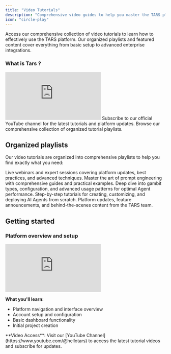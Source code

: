 ```yaml
---
title: "Video Tutorials"
description: "Comprehensive video guides to help you master the TARS platform features and capabilities"
icon: "circle-play"
---
```


Access our comprehensive collection of video tutorials to learn how to effectively use the TARS platform. Our organized playlists and featured content cover everything from basic setup to advanced enterprise integrations.


### What is Tars ?
<iframe
  className="w-full aspect-video rounded-xl"
  autoPlay
  src="https://www.loom.com/embed/d3c418ad9be04d6081699566352ef2e4?sid=91836138-35b8-42bc-a5bc-5af1f502024f"
  title="TARS Platform Overview and Initial Setup"
  frameBorder="0"
  allow="accelerometer; autoplay; clipboard-write; encrypted-media; gyroscope; picture-in-picture"
  allowFullScreen
></iframe>

<CardGroup cols={2}>
<Card title="YouTube Channel" icon="youtube" href="https://www.youtube.com/@hellotars" target="_blank">
  Subscribe to our official YouTube channel for the latest tutorials and platform updates.
</Card>

<Card title="All Playlists" icon="list" href="https://www.youtube.com/@hellotars/playlists" target="_blank">
  Browse our comprehensive collection of organized tutorial playlists.
</Card>
</CardGroup>

## Organized playlists

Our video tutorials are organized into comprehensive playlists to help you find exactly what you need:

<CardGroup cols={2}>
<Card title="Webinars" icon="video" href="https://www.youtube.com/playlist?list=PLwi-tNseYHhqvaYjI2tos2eM50w4-HrtQ" target="_blank">
  Live webinars and expert sessions covering platform updates, best practices, and advanced techniques.
</Card>

<Card title="Prompting Guides" icon="keyboard" href="https://www.youtube.com/playlist?list=PLwi-tNseYHhqHAex3t7MJHLtFz_SXMI_c" target="_blank">
  Master the art of prompt engineering with comprehensive guides and practical examples.
</Card>

<Card title="All About Gambits" icon="puzzle-piece" href="https://www.youtube.com/playlist?list=PLwi-tNseYHhplJeu7dpZug6OHnk_xYrI1" target="_blank">
  Deep dive into gambit types, configuration, and advanced usage patterns for optimal Agent performance.
</Card>

<Card title="Agent Building Guides" icon="robot" href="https://www.youtube.com/playlist?list=PLwi-tNseYHhqa7vtauVPkwzKi5of67qUN" target="_blank">
  Step-by-step tutorials for creating, customizing, and deploying AI Agents from scratch.
</Card>

<Card title="TARS Chronicles" icon="book" href="https://www.youtube.com/playlist?list=PLwi-tNseYHhpv66KDSORTg04MzNLe4l3k" target="_blank">
  Platform updates, feature announcements, and behind-the-scenes content from the TARS team.
</Card>
</CardGroup>



## Getting started

### Platform overview and setup
<iframe
  className="w-full aspect-video rounded-xl"
  src="https://www.youtube.com/embed/4fcJ3YGspKo"
  title="Introduction to TARS: AI Agent Platform Overview"
  frameBorder="0"
  allow="accelerometer; autoplay; clipboard-write; encrypted-media; gyroscope; picture-in-picture"
  allowFullScreen
></iframe>


**What you'll learn:**
- Platform navigation and interface overview
- Account setup and configuration
- Basic dashboard functionality
- Initial project creation

<Info>
**Video Access**: Visit our [YouTube Channel](https://www.youtube.com/@hellotars) to access the latest tutorial videos and subscribe for updates.
</Info>